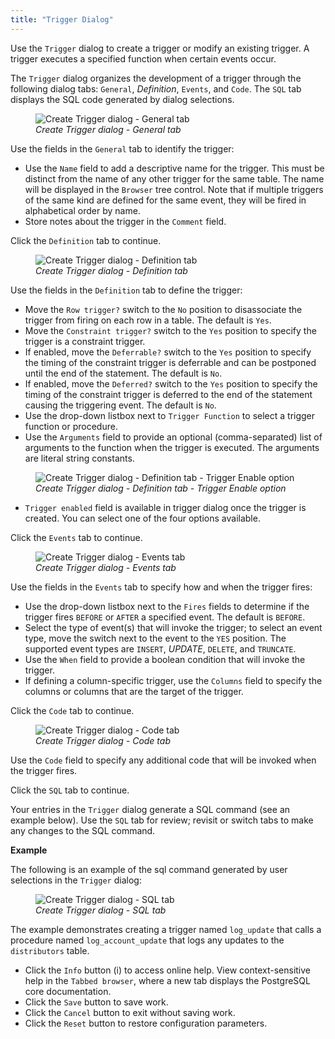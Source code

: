```yaml
---
title: "Trigger Dialog"
---
```


<div id="trigger_dialog" class="registered_link"></div>

Use the `Trigger` dialog to create a trigger or modify an existing trigger. A trigger executes a specified function when certain events occur.

The `Trigger` dialog organizes the development of a trigger through the following dialog tabs: `General`, *Definition*, `Events`, and `Code`. The `SQL` tab displays the SQL code generated by dialog selections.

<figure><img src="../../images/trigger_general.png" class="align-center" alt="Create Trigger dialog - General tab" /><figcaption aria-hidden="true"><em>Create Trigger dialog - General tab</em></figcaption></figure>

Use the fields in the `General` tab to identify the trigger:

-   Use the `Name` field to add a descriptive name for the trigger. This must be distinct from the name of any other trigger for the same table. The name will be displayed in the `Browser` tree control. Note that if multiple triggers of the same kind are defined for the same event, they will be fired in alphabetical order by name.
-   Store notes about the trigger in the `Comment` field.

Click the `Definition` tab to continue.

<figure><img src="../../images/trigger_definition.png" class="align-center" alt="Create Trigger dialog - Definition tab" /><figcaption aria-hidden="true"><em>Create Trigger dialog - Definition tab</em></figcaption></figure>

Use the fields in the `Definition` tab to define the trigger:

-   Move the `Row trigger?` switch to the `No` position to disassociate the trigger from firing on each row in a table. The default is `Yes`.
-   Move the `Constraint trigger?` switch to the `Yes` position to specify the trigger is a constraint trigger.
-   If enabled, move the `Deferrable?` switch to the `Yes` position to specify the timing of the constraint trigger is deferrable and can be postponed until the end of the statement. The default is `No`.
-   If enabled, move the `Deferred?` switch to the `Yes` position to specify the timing of the constraint trigger is deferred to the end of the statement causing the triggering event. The default is `No`.
-   Use the drop-down listbox next to `Trigger Function` to select a trigger function or procedure.
-   Use the `Arguments` field to provide an optional (comma-separated) list of arguments to the function when the trigger is executed. The arguments are literal string constants.

<figure><img src="../../images/trigger_definition_enabled.png" class="align-center" alt="Create Trigger dialog - Definition tab - Trigger Enable option" /><figcaption aria-hidden="true"><em>Create Trigger dialog - Definition tab - Trigger Enable option</em></figcaption></figure>

-   `Trigger enabled` field is available in trigger dialog once the trigger is created. You can select one of the four options available.

Click the `Events` tab to continue.

<figure><img src="../../images/trigger_events.png" class="align-center" alt="Create Trigger dialog - Events tab" /><figcaption aria-hidden="true"><em>Create Trigger dialog - Events tab</em></figcaption></figure>

Use the fields in the `Events` tab to specify how and when the trigger fires:

-   Use the drop-down listbox next to the `Fires` fields to determine if the trigger fires `BEFORE` or `AFTER` a specified event. The default is `BEFORE`.
-   Select the type of event(s) that will invoke the trigger; to select an event type, move the switch next to the event to the `YES` position. The supported event types are `INSERT`, *UPDATE*, `DELETE`, and `TRUNCATE`.
-   Use the `When` field to provide a boolean condition that will invoke the trigger.
-   If defining a column-specific trigger, use the `Columns` field to specify the columns or columns that are the target of the trigger.

Click the `Code` tab to continue.

<figure><img src="../../images/trigger_code.png" class="align-center" alt="Create Trigger dialog - Code tab" /><figcaption aria-hidden="true"><em>Create Trigger dialog - Code tab</em></figcaption></figure>

Use the `Code` field to specify any additional code that will be invoked when the trigger fires.

Click the `SQL` tab to continue.

Your entries in the `Trigger` dialog generate a SQL command (see an example below). Use the `SQL` tab for review; revisit or switch tabs to make any changes to the SQL command.

**Example**

The following is an example of the sql command generated by user selections in the `Trigger` dialog:

<figure><img src="../../images/trigger_sql.png" class="align-center" alt="Create Trigger dialog - SQL tab" /><figcaption aria-hidden="true"><em>Create Trigger dialog - SQL tab</em></figcaption></figure>

The example demonstrates creating a trigger named `log_update` that calls a procedure named `log_account_update` that logs any updates to the `distributors` table.

-   Click the `Info` button (i) to access online help. View context-sensitive help in the `Tabbed browser`, where a new tab displays the PostgreSQL core documentation.
-   Click the `Save` button to save work.
-   Click the `Cancel` button to exit without saving work.
-   Click the `Reset` button to restore configuration parameters.
